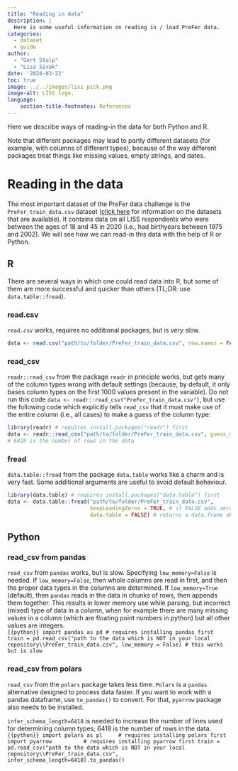 ```yaml
---
title: "Reading in data"
description: |
  Here is some useful information on reading in / load PreFer data.   
categories:
  - dataset
  - guide
author: 
  - "Gert Stulp"
  - "Lisa Sivak"
date: '2024-03-22'
toc: true
image: ../../images/liss_pick.png
image-alt: LISS logo. 
language: 
    section-title-footnotes: References
---
```



Here we describe ways of reading-in the data for both Python and R.  

Note that different packages may lead to partly different datasets (for example, with columns of different types), because of the way different packages treat things like missing values, empty strings, and dates. 


# Reading in the data

The most important dataset of the PreFer data challenge is the `PreFer_train_data.csv` dataset ([click here](2024-03-20-prefer-datasets.qmd) for information on the datasets that are available). It contains data on all LISS respondents who were between the ages of 18 and 45 in 2020 (i.e., had birthyears between 1975 and 2002). We will see how we can read-in this data with the help of R or Python. 


## R

There are several ways in which one could read data into R, but some of them are more successful and quicker than others (TL;DR: use `data.table::fread`).   

### read.csv
`read.csv` works, requires no additional packages, but is *very* slow. 
```r
data <- read.csv("path/to/folder/PreFer_train_data.csv", row.names = FALSE) # this works but is very slow
```

### read_csv
`readr::read_csv` from the package `readr` in principle works, but gets many of the column types wrong with default settings (because, by default, it only bases column types on the first 1000 values present in the variable). Do not run this code `data <- readr::read_csv("PreFer_train_data.csv")`, but use the following code which explicitly tells `read_csv` that it must make use of the entire column (i.e., all cases) to make a guess of the column type:

```r
library(readr) # requires install.packages("readr") first
data <- readr::read_csv("path/to/folder/PreFer_train_data.csv", guess_max = 6418) # this works but is slow
# 6418 is the number of rows in the data
```

### fread
`data.table::fread` from the package `data.table` works like a charm and is very fast. Some additional arguments are useful to avoid default behaviour. 

```r
library(data.table) # requires install.packages("data.table") first
data <- data.table::fread("path/to/folder/PreFer_train_data.csv", 
                          keepLeadingZeros = TRUE, # if FALSE adds zeroes to some dates
                          data.table = FALSE) # returns a data.frame object rather than data.table 
```


## Python

### read_csv from pandas
`read_csv` from `pandas` works, but is slow. Specifying `low_memory=False` is needed. If `low_memory=False`, then whole columns are read in first, and then the proper data types in the columns are determined. If `low_memory=True` (default), then `pandas` reads in the data in chunks of rows, then appends them together. This results in lower memory use while parsing, but incorrect (mixed) type of data in a column, when for example there are many missing values in a column (which are floating point numbers in python) but all other values are integers.  
```{{python}}
import pandas as pd # requires installing pandas first
train = pd.read_csv("path to the data which is NOT in your local repository\\PreFer_train_data.csv", low_memory = False) # this works but is slow
```


### read_csv from polars 
`read_csv` from the `polars` package takes less time. `Polars` is a `pandas` alternative designed to process data faster. If you want to work with a pandas dataframe, use `to_pandas()` to convert. For that, `pyarrow` package also needs to be installed.  

`infer_schema_length=6418` is needed to increase the number of lines used for determining column types; 6418 is the number of rows in the data.  
```{{python}}
import polars as pl     # requires installing polars first
import pyarrow          # requires installing pyarrow first
train = pd.read_csv("path to the data which is NOT in your local repository\\PreFer_train_data.csv", infer_schema_length=6418).to_pandas() 
```